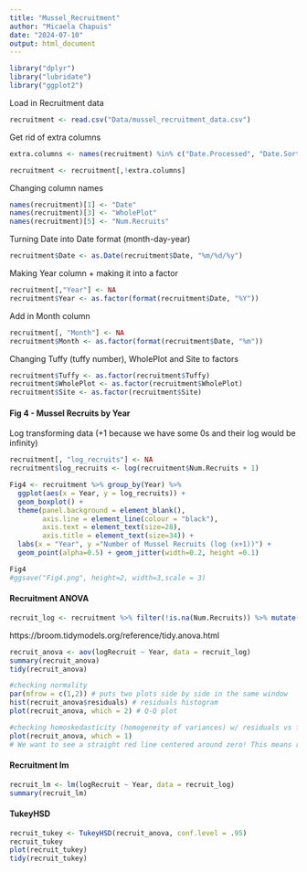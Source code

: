 ```yaml
---
title: "Mussel_Recruitment"
author: "Micaela Chapuis"
date: "2024-07-10"
output: html_document
---
```


```r
library("dplyr")
library("lubridate")
library("ggplot2")
```

Load in Recruitment data
```r
recruitment <- read.csv("Data/mussel_recruitment_data.csv")
```

Get rid of extra columns
```r
extra.columns <- names(recruitment) %in% c("Date.Processed", "Date.Sorted", "Initials", "X..of.Bivalves")

recruitment <- recruitment[,!extra.columns]
```

Changing column names
```r
names(recruitment)[1] <- "Date"
names(recruitment)[3] <- "WholePlot"
names(recruitment)[5] <- "Num.Recruits"
```

Turning Date into Date format (month-day-year)
```r
recruitment$Date <- as.Date(recruitment$Date, "%m/%d/%y")
```

Making Year column + making it into a factor
```r
recruitment[,"Year"] <- NA
recruitment$Year <- as.factor(format(recruitment$Date, "%Y"))
```

Add in Month column
```r
recruitment[, "Month"] <- NA
recruitment$Month <- as.factor(format(recruitment$Date, "%m"))
```

Changing Tuffy (tuffy number), WholePlot and Site to factors
```r
recruitment$Tuffy <- as.factor(recruitment$Tuffy)
recruitment$WholePlot <- as.factor(recruitment$WholePlot)
recruitment$Site <- as.factor(recruitment$Site)
```

#### Fig 4 - Mussel Recruits by Year

Log transforming data (+1 because we have some 0s and their log would be infinity)
```r
recruitment[, "log_recruits"] <- NA
recruitment$log_recruits <- log(recruitment$Num.Recruits + 1)
```

```r
Fig4 <- recruitment %>% group_by(Year) %>% 
  ggplot(aes(x = Year, y = log_recruits)) + 
  geom_boxplot() +
  theme(panel.background = element_blank(),     
        axis.line = element_line(colour = "black"),
        axis.text = element_text(size=28), 
        axis.title = element_text(size=34)) +
  labs(x = "Year", y ="Number of Mussel Recruits (log (x+1))") + 
  geom_point(alpha=0.5) + geom_jitter(width=0.2, height =0.1)

Fig4
#ggsave("Fig4.png", height=2, width=3,scale = 3)
```
#### Recruitment ANOVA

```r
recruit_log <- recruitment %>% filter(!is.na(Num.Recruits)) %>% mutate(logRecruit = log(Num.Recruits+1))
```

https://broom.tidymodels.org/reference/tidy.anova.html
```r
recruit_anova <- aov(logRecruit ~ Year, data = recruit_log)
summary(recruit_anova)
tidy(recruit_anova)
```

```r
#checking normality
par(mfrow = c(1,2)) # puts two plots side by side in the same window
hist(recruit_anova$residuals) # residuals histogram
plot(recruit_anova, which = 2) # Q-Q plot
```


```r
#checking homoskedasticity (homogeneity of variances) w/ residuals vs fitted plot
plot(recruit_anova, which = 1)
# We want to see a straight red line centered around zero! This means residuals do NOT systematically differ across different groups. --> looks pretty good
```

#### Recruitment lm

```r
recruit_lm <- lm(logRecruit ~ Year, data = recruit_log)
summary(recruit_lm)
```


#### TukeyHSD

```r
recruit_tukey <- TukeyHSD(recruit_anova, conf.level = .95)
recruit_tukey
plot(recruit_tukey)
tidy(recruit_tukey)
```